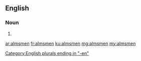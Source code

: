 ==English==

===Noun===
{{head|en}}

# {{plural of|almsman}}

[[Category:English plurals ending in "-en"]]

[[ar:almsmen]]
[[fr:almsmen]]
[[ku:almsmen]]
[[mg:almsmen]]
[[my:almsmen]]